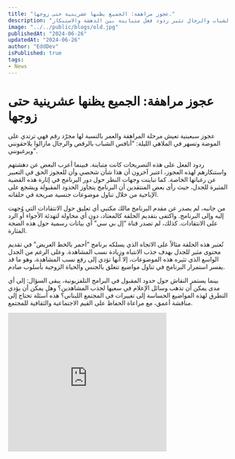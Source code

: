 ```yaml
---
title: "عجوز مراهفة: الجميع يظنها عشرينية حتى زوجها."
description: "عجوز سبعينية تعيش كشابة، ترتدي على الموضة وتسهر في الملاهي الليلية. تصريحاتها المثيرة للجدل حول منافسة الشباب والرجال تثير ردود فعل متباينة بين الدهشة والاستنكار."
image: "../../public/blogs/old.jpg"
publishedAt: "2024-06-26"
updatedAt: "2024-06-26"
author: "EddDev"
isPublished: true
tags:
- News
---
```


# عجوز مراهفة: الجميع يظنها عشرينية حتى زوجها

عجوز سبعينية تعيش مرحلة المراهقة والعمر بالنسبة لها مجرّد رقم فهي ترتدي على الموضة وتسهر في الملاهي الليلة: "أنافس الشباب بالرقص والرجال مازالوا يلاحقونني ويرغبونني".

ردود الفعل على هذه التصريحات كانت متباينة. فبينما أعرب البعض عن دهشتهم واستنكارهم لهذه العجوز، اعتبر آخرون أن هذا شأن شخصي وأن للعجوز الحق في التعبير عن رغباتها الخاصة. كما تباينت وجهات النظر حول دور البرنامج في إثارة هذه القضية المثيرة للجدل، حيث رأى بعض المنتقدين أن البرنامج يتجاوز الحدود المقبولة ويشجع على الإباحية من خلال تناول موضوعات جنسية صريحة في حلقاته.

من جانبه، لم يصدر عن مقدم البرنامج مالك مكتبي أي تعليق حول الانتقادات التي وُجهت إليه وإلى البرنامج. واكتفى بتقديم الحلقة كالمعتاد، دون أي محاولة لتهدئة الأجواء أو الرد على الانتقادات. كذلك، لم تصدر قناة “إل بي سي” أي بيانات رسمية حول هذه الضجة المثارة.

تُعتبر هذه الحلقة مثالاً على الاتجاه الذي يسلكه برنامج “أحمر بالخط العريض” في تقديم محتوى مثير للجدل بهدف جذب الانتباه وزيادة نسب المشاهدة. وعلى الرغم من الجدل الواسع الذي تثيره هذه الموضوعات، إلا أنها تؤدي إلى رفع نسب المشاهدة، وهو ما قد يفسر استمرار البرنامج في تناول مواضيع تتعلق بالجنس والحياة الزوجية بأسلوب صادم.

بينما يستمر النقاش حول حدود المقبول في البرامج التلفزيونية، يبقى السؤال: إلى أي مدى يمكن أن تذهب وسائل الإعلام في سعيها لجذب المشاهدين؟ وهل يمكن أن يؤدي التطرق لهذه المواضيع الحساسة إلى تغييرات في المجتمع اللبناني؟ هذه أسئلة تحتاج إلى مناقشة أعمق، مع مراعاة الحفاظ على القيم الاجتماعية والثقافية للمجتمع.

<iframe width="360" height="315" src="https://www.youtube.com/embed/xsu_zleSFnk" frameborder="0" allowfullscreen></iframe>
